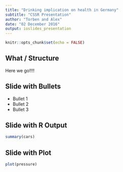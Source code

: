 ```yaml
---
title: "Drinking implication on health in Germany"
subtitle: "CSSR Presentation"
author: "Torben and Alex"
date: "02 December 2016"
output: ioslides_presentation
---
```


```r
knitr::opts_chunk$set(echo = FALSE)
```

## What / Structure

Here we go!!!!

## Slide with Bullets

- Bullet 1
- Bullet 2
- Bullet 3

## Slide with R Output

```r
summary(cars)
```

## Slide with Plot

```r
plot(pressure)
```

